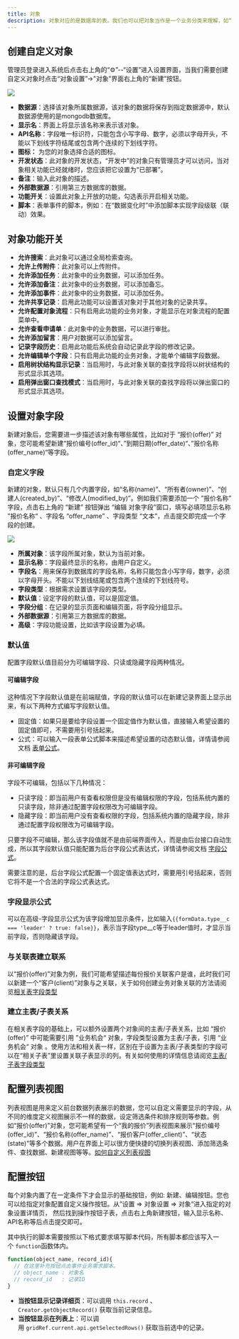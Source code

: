 ```yaml
---
title: 对象
description: 对象对应的是数据库的表。我们也可以把对象当作是一个业务分类来理解，如“合同(contract)”这个业务分类，具体到“XXX产品服务合同”就是“合同(contract)”这个业务分类的一条数据。
---
```


## 创建自定义对象

管理员登录进入系统后点击右上角的“⚙”--“设置”进入设置界面，当我们需要创建自定义对象时点击“对象设置”->"对象”界面右上角的“新建”按钮。

 ![](https://console.steedos.cn/api/files/images/Tadsy6eNHKtnYGHRW)

* **数据源**：选择该对象所属数据源，该对象的数据将保存到指定数据源中，默认数据源使用的是mongodb数据库。
* **显示名**：界面上将显示该名称来表示该对象。
* **API名称**：字段唯一标识符，只能包含小写字母、数字，必须以字母开头，不能以下划线字符结尾或包含两个连续的下划线字符。
* **图标：** 为您的对象选择合适的图标。
* **开发状态**：此对象的开发状态，“开发中”的对象只有管理员才可以访问，当对象相关功能已经就绪时，您应该把它设置为“已部署”。
* **备注**：输入此对象的描述。
* **外部数据源**：引用第三方数据库的数据。
* **功能开关**：设置此对象上开放的功能，勾选表示开启相关功能。
* **脚本**：表单事件的脚本，例如：在“数据变化时”中添加脚本实现字段级联（联动）效果。

## 对象功能开关

* **允许搜索**：此对象可以通过全局检索查询。
* **允许上传附件**：此对象可以上传附件。
* **允许添加任务**：此对象中的业务数据，可以添加任务。
* **允许添加备注**：此对象中的业务数据，可以添加备忘。
* **允许添加事件**：此对象中的业务数据，可以添加任务。
* **允许共享记录**：启用此功能可以设置该对象对于其他对象的记录共享。
* **允许配置对象流程**：只有启用此功能的业务对象，才能显示在对象流程的配置菜单中。
* **允许查看申请单**：此对象中的业务数据，可以进行审批。
* **允许添加留言**：用户对数据可以添加留言。
* **记录字段历史**：启用此功能后系统会自动记录此字段的修改记录。
* **允许编辑单个字段**：只有启用此功能的业务对象，才能单个编辑字段数据。
* **启用树状结构显示记录**：当启用时，与此对象关联的查找字段将以树状结构的形式显示其选项。
* **启用弹出窗口查找模式**：当启用时，与此对象关联的查找字段将以弹出窗口的形式显示其选项。

## 设置对象字段

新建对象后，您需要进一步描述该对象有哪些属性，比如对于 “报价(offer)” 对象，您可能希望新建“报价编号(offer_id)“、”到期日期(offer_date)“、”报价名称(offer_name)“等字段。


### 自定义字段

新建的对象，默认只有几个内置字段，如“名称(name)”、“所有者(owner)”、“创建人(created_by)”、“修改人(modified_by)”。例如我们需要添加一个 ”报价名称” 字段，点击右上角的 “新建” 按钮弹出 “编辑 对象字段”窗口，填写必填项显示名称 ”报价名称“ 、字段名 “offer_name” 、字段类型 “文本”，点击提交即完成一个字段的创建。

 ![](https://console.steedos.cn/api/files/images/vj7CJWqxyWy2sGcMG)

* **所属对象**：该字段所属对象，默认为当前对象。
* **显示名称**：字段最终显示的名称，由用户自定义。
* **字段名**：用来保存到数据库的字段名称，名称只能包含小写字母，数字，必须以字母开头。不能以下划线结尾或包含两个连续的下划线符号。
* **字段类型**：根据需求设置该字段的类型。
* **默认值**：设定字段的默认值，可以是固定值。
* **字段分组**：在记录的显示页面和编辑页面，将字段分组显示。
* **外部数据源**：引用第三方数据库的数据。
* **高级**：字段功能设置，比如该字段设置为必填。

### 默认值

配置字段默认值目前分为可编辑字段、只读或隐藏字段两种情况。

#### 可编辑字段

这种情况下字段默认值是在前端赋值，字段的默认值可以在新建记录界面上显示出来，有以下两种方式编写字段默认值。

- 固定值：如果只是要给字段设置一个固定值作为默认值，直接输入希望设置的固定值即可，不需要用引号括起来。
- 公式：可以输入一段表单公式脚本来描述希望设置的动态默认值，详情请参阅文档 [表单公式](/docs/developer/form-formula)。

#### 非可编辑字段

字段不可编辑，包括以下几种情况：

- 只读字段：即当前用户有查看权限但是没有编辑权限的字段，包括系统内置的只读字段，除非通过配置字段权限改为可编辑字段。
- 隐藏字段：即当前用户没有查看权限的字段，包括系统内置的隐藏字段，除非通过配置字段权限改为可编辑字段。

只要字段不可编辑，那么该字段值就不是由前端界面传入，而是由后台接口自动生成，所以其字段默认值只能配置为后台字段公式表达式，详情请参阅文档 [字段公式](/docs/admin/formula)。

需要注意的是，后台字段公式配置一个固定值表达式时，需要用引号括起来，否则它将不是一个合法的字段公式表达式。

### 字段显示公式

可以在高级-字段显示公式为该字段增加显示条件，比如输入`{{formData.type__c === 'leader' ? true: false}}`，表示当字段type__c等于leader值时，才显示当前字段，否则隐藏该字段。

### 与关联表建立联系

以“报价(offer)”对象为例，我们可能希望描述每份报价关联客户是谁，此时我们可以新建一个“客户(client)”对象与之关联，关于如何创建业务对象关联的方法请阅览[相关表字段类型](/docs/admin/field_type#%E7%9B%B8%E5%85%B3%E8%A1%A8%E5%AD%97%E6%AE%B5%E7%B1%BB%E5%9E%8B)

### 建立主表/子表关系

在相关表字段的基础上，可以额外设置两个对象间的主表/子表关系，比如 “报价(offer)” 中可能需要引用 ”业务机会“ 对象，字段类型设置为主表/子表，引用 “业务机会“ 对象 。使用方法和相关表一样，区别在于设置为主表/子表类型的字段可以在“相关子表”里设置关联子表显示的列。有关如何使用的详情信息请阅览[主表/子表字段类型](/docs/admin/field_type#%E4%B8%BB%E8%A1%A8%E5%AD%90%E8%A1%A8%E5%AD%97%E6%AE%B5%E7%B1%BB%E5%9E%8B)

## 配置列表视图

列表视图是用来定义前台数据列表展示的数据，您可以自定义需要显示的字段，从不同的维度定义视图展示不一样的数据，设定筛选条件和排序规则等参数。例如“报价(offer)”对象，您可能希望有一个“我的报价”列表视图来展示“报价编号(offer_id)”、“报价名称(offer_name)”、“报价客户(offer_client)”、“状态(state)”等多个数据。用户在界面上可以很方便快捷的切换列表视图、添加筛选条件、查找数据、新建视图等等。[如何自定义列表视图](/docs/admin/listview)

## 配置按钮

每个对象内置了在一定条件下才会显示的基础按钮，例如: 新建、编辑按钮。您也可以给指定对象配置自定义操作按钮。从”设置 => 对象设置 => 对象“进入指定的对象设置详情页， 然后找到操作按钮子表，点击右上角新建按钮，输入显示名称、API名称等后点击提交即可。

其中执行的脚本需要按照以下格式要求填写脚本代码，所有脚本都应该写入一个 `function`函数体内。

```javascript
function(object_name, record_id){
  // 在这里补充按钮点击事件业务需求脚本。
  // object_name : 对象名
  // record_id   : 记录ID 
}
```

* **当按钮显示记录详细页**：可以调用 `this.record` 、`Creator.getObjectRecord()` 获取当前记录信息。
* **当按钮显示在列表上**：可以调用 `gridRef.current.api.getSelectedRows()` 获取当前选中的记录。
